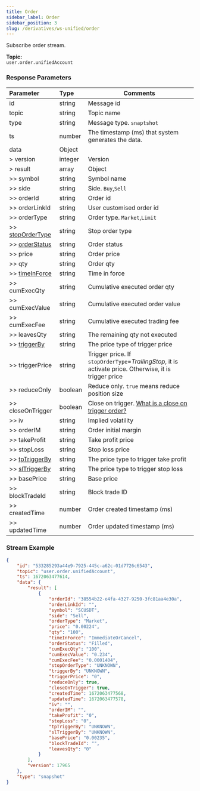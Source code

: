 ```yaml
---
title: Order
sidebar_label: Order
sidebar_position: 3
slug: /derivatives/ws-unified/order
---
```


Subscribe order stream.

**Topic:**<br/>
`user.order.unifiedAccount`

### Response Parameters
| Parameter | Type | Comments|
|:----- |:-----|----- |
|id |string |Message id |
|topic |string |Topic name |
|type |string |Message type. `snaptshot`|
|ts |number |The timestamp (ms) that system generates the data. |
|data |Object | |
|> version |integer |Version|
|> result |array |Object|
|>> symbol |string |Symbol name |
|>> side |string |Side. `Buy`,`Sell` |
|>> orderId  |string |Order id |
|>> orderLinkId |string |User customised order id |
|>> orderType |string |Order type. `Market`,`Limit` |
|>> [stopOrderType](../enum#stopordertype) |string |Stop order type |
|>> [orderStatus](../enum#orderstatus) |string |Order status |
|>> price |string |Order price |
|>> qty |string |Order qty |
|>> [timeInForce](../enum#timeinforce) |string |Time in force |
|>> cumExecQty |string |Cumulative executed order qty |
|>> cumExecValue |string |Cumulative executed order value |
|>> cumExecFee |string |Cumulative executed trading fee |
|>> leavesQty |string |The remaining qty not executed |
|>> [triggerBy](../enum#triggerby) |string |The price type of trigger price |
|>> triggerPrice |string |Trigger price. If `stopOrderType`=_TrailingStop_, it is activate price. Otherwise, it is trigger price |
|>> reduceOnly |boolean |Reduce only. `true` means reduce position size |
|>> closeOnTrigger |boolean |Close on trigger. <a href="https://www.bybit.com/en-US/help-center/bybitHC_Article?language=en_US&id=000001050">What is a close on trigger order?</a> |
|>> iv |string |Implied volatility |
|>> orderIM |string |Order initial margin |
|>> takeProfit |string |Take profit price |
|>> stopLoss |string |Stop loss price |
|>> [tpTriggerBy](../enum#triggerby) |string |The price type to trigger take profit |
|>> [slTriggerBy](../enum#triggerby) |string |The price type to trigger stop loss |
|>> basePrice |string |Base price |
|>> blockTradeId |string |Block trade ID |
|>> createdTime |number |Order created timestamp (ms) |
|>> updatedTime |number |Order updated timestamp (ms) |

### Stream Example

```json
{
    "id": "533285293a44e9-7925-445c-a62c-01d7726c6543",
    "topic": "user.order.unifiedAccount",
    "ts": 1672063477614,
    "data": {
        "result": [
            {
                "orderId": "38554b22-e4fa-4327-9250-3fc81aa4e30a",
                "orderLinkId": "",
                "symbol": "SCUSDT",
                "side": "Sell",
                "orderType": "Market",
                "price": "0.00224",
                "qty": "100",
                "timeInForce": "ImmediateOrCancel",
                "orderStatus": "Filled",
                "cumExecQty": "100",
                "cumExecValue": "0.234",
                "cumExecFee": "0.0001404",
                "stopOrderType": "UNKNOWN",
                "triggerBy": "UNKNOWN",
                "triggerPrice": "0",
                "reduceOnly": true,
                "closeOnTrigger": true,
                "createdTime": 1672063477568,
                "updatedTime": 1672063477578,
                "iv": "",
                "orderIM": "",
                "takeProfit": "0",
                "stopLoss": "0",
                "tpTriggerBy": "UNKNOWN",
                "slTriggerBy": "UNKNOWN",
                "basePrice": "0.00235",
                "blockTradeId": "",
                "leavesQty": "0"
            }
        ],
        "version": 17965
    },
    "type": "snapshot"
}
```
